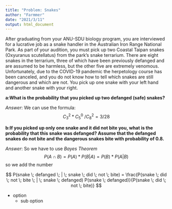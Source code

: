 ---
title: "Problem: Snakes"
author: "Farmmer"
date: "2021/3/11"
output: html_document
---
After graduating from your ANU-SDU biology program, you are interviewed for a lucrative job as a snake handler in the Australian Iron Range National Park.
As part of your audition, you must pick up two Coastal Taipan snakes (Oxyuranus scutellatus) from the park’s snake terrarium. There are eight snakes in the terrarium, three of which have been previously defanged and are assumed to be harmless, but the other five are extremely venomous. Unfortunately, due to the COVID-19 pandemic the herpetology course has been canceled, and you do not know how to tell which snakes are still dangerous and which are not.
You pick up one snake with your left hand and another snake with your right.

**a:What is the probability that you picked up two defanged (safe) snakes?**
 
$Answer$:
  We can use the formula:
$$
C_3^2*C_5^0\ /C_8^2 =3/28
$$
 
 **b:If you picked up only one snake and it did not bite you, what is the probability that this snake was defanged? Assume that the defanged snakes do not bite and the dangerous snakes bite with probability of 0.8.**
 
$Answer$:
  So we have to use *Bayes Theorem*
$$
P(A∩B) = P(A)*P(B|A)=P(B)*P(A|B)
$$
 so we add the number
 
 $$
P(snake \; defanged \; | \; snake \; did \; not \; bite) = \frac{P(snake \; did \; not \; bite \; | \; snake \; defanged) P(snake \; defanged)}{P(snake \; did \; not \; bite)}
$$

* option
  * sub option 

 
 
 
 
 
 
 
 
 